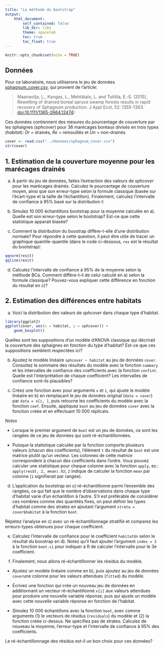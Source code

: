 ```yaml
---
title: "La méthode du bootstrap"
output:
    html_document:
        self_contained: false
        lib_dir: libs
        theme: spacelab
        toc: true
        toc_float: true
---
```


```r
knitr::opts_chunk$set(echo = TRUE)
```


## Données

Pour ce laboratoire, nous utiliserons le jeu de données [sphagnum_cover.csv](../donnees/sphagnum_cover.csv), qui provient de l'article:

> Maanavilja, L., Kangas, L., Mehtätalo, L. and Tuittila, E.‐S. (2015), Rewetting of drained boreal spruce swamp forests results in rapid recovery of Sphagnum production. J Appl Ecol, 52: 1355-1363. [doi:10.1111/1365-2664.12474](https://doi.org/10.1111/1365-2664.12474))

Ces données contiennent des mesures du pourcentage de couverture par les sphaignes (*sphcover*) pour 36 marécages boréaux divisés en trois types (*habitat*): *Dr* = drainés, *Re* = remouillés et *Un* = non-drainés.

```r
cover <- read.csv("../donnees/sphagnum_cover.csv")
str(cover)
```


## 1. Estimation de la couverture moyenne pour les marécages drainés

a) À partir du jeu de données, faites l'extraction des valeurs de *sphcover* pour les marécages drainés. Calculez le pourcentage de couverture moyen, ainsi que son erreur-type selon la formule classique (basée sur l'écart-type et la taille de l'échantillon). Finalement, calculez l'intervalle de confiance à 95% basé sur la distribution $t$:


b) Simulez 10 000 échantillons bootstrap pour la moyenne calculée en a). Quelle est son erreur-type selon le bootstrap? Est-ce que cette statistique apparait biasée? 


c) Comment la distribution du boostrap diffère-t-elle d'une distribution normale? Pour répondre à cette question, il peut être utile de tracer un graphique quantile-quantile (dans le code ci-dessous, `res` est le résultat du bootstrap):

```r
qqnorm(res$t)
qqline(res$t)
```


d) Calculez l'intervalle de confiance à 95% de la moyenne selon la méthode BCa. Comment diffère-t-il de celui calculé en a) selon la formule classique? Pouvez-vous expliquer cette différence en fonction du résultat en c)?


## 2. Estimation des différences entre habitats

a) Voici la distribution des valeurs de *sphcover* dans chaque type d'habitat.

```r
library(ggplot2)
ggplot(cover, aes(x = habitat, y = sphcover)) +
    geom_boxplot()
```

Quelles sont les suppositions d'un modèle d'ANOVA classique qui décrirait la couverture des sphaignes en fonction du type d'habitat? Est-ce que ces suppositions semblent respectées ici?


b) Ajustez le modèle linéaire `sphcover ~ habitat` au jeu de données `cover`. Consultez le sommaire des résultats du modèle avec la fonction `summary` et les intervalles de confiance des coefficients avec la fonction `confint`. Quelle est l'interprétation de chaque coefficient? Les intervalles de confiance sont-ils plausibles?


c) Créez une fonction avec pour arguments `x` et `i `, qui ajuste le modèle linéaire en b) en remplaçant le jeu de données original (`data = cover`) par `data = x[i, ]`, puis retourne les coefficients du modèle avec la fonction `coef`. Ensuite, appliquez `boot` au jeu de données `cover` avec la fonction créée et en effectuant 10 000 réplicats.

*Notes*

- Lorsque le premier argument de `boot` est un jeu de données, ce sont les rangées de ce jeu de données qui sont ré-échantillonnées.

- Puisque la statistique calculée par la fonction comporte plusieurs valeurs (chacun des coefficients), l'élément `t` du résultat de `boot` est une matrice plutôt qu'un vecteur. Les colonnes de cette matrice correspondent à chacun des coefficients dans l'ordre. Vous pouvez calculer une statistique pour chaque colonne avec la fonction `apply`, ex.: `apply(res$t, 2, mean)`. Ici, `2` indique de calculer la fonction `mean` par colonne (`1` signifierait par rangée).


d) L'application du bootstrap en c) ré-échantillonne parmi l'ensemble des rangées, ce qui fait que le nombre d'observations dans chaque type d'habitat varie d'un échantillon à l'autre. S'il est préférable de considérer ces nombres comme des quantités fixes, on peut définir les types d'habitat comme des strates en ajoutant l'argument `strata = cover$habitat` à la fonction `boot`. 

Répétez l'analyse en c) avec un ré-échantillonnage stratifié et comparez les erreurs-types obtenues pour chaque coefficient.


e) Calculez l'intervalle de confiance pour le coefficient `habitatUn` selon le résultat du boostrap en d). Notez qu'il faut ajouter l'argument `index = 3` à la fonction `boot.ci` pour indiquer à R de calculer l'intervalle pour le 3e coefficient.


f) Finalement, nous allons ré-échantillonner les résidus du modèle. 

- Ajustez un modèle linéaire comme en b), puis ajoutez au jeu de données `cover`une colonne pour les valeurs attendues (`fitted`) du modèle.  

- Écrivez une fonction qui crée un nouveau jeu de données en additionnant un vecteur ré-échantillonné `x[i]` aux valeurs attendues pour produire une nouvelle variable réponse, puis qui ajuste un modèle avec cette nouvelle variable réponse en fonction de l'habitat.

- Simulez 10 000 échantillons avec la fonction `boot`, avec comme arguments (1) le vecteurs de résidus (`residuals`) du modèle et (2) la fonction créée ci-dessus. Ne spécifiez pas de strates. Calculez de nouveau la moyenne, l'erreur-type et l'intervalle de confiance à 95% des coefficients.

Le ré-échantillonnage des résidus est-il un bon choix pour ces données?


